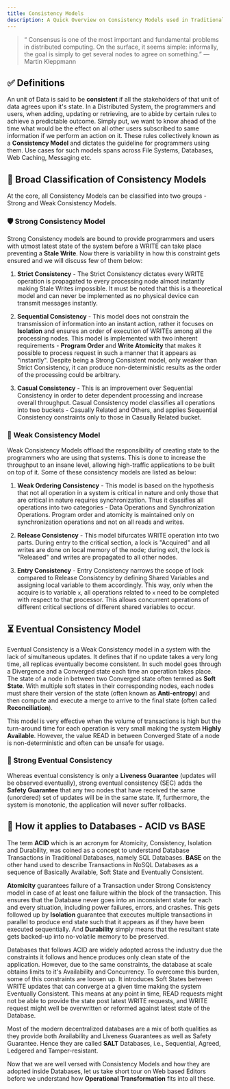 ```yaml
---
title: Consistency Models
description: A Quick Overview on Consistency Models used in Traditional Databases.
---
```


> “​ Consensus is one of the most important and fundamental problems in distributed computing. On the surface, it seems simple: informally, the goal is simply to get several nodes to agree on something.” ― Martin Kleppmann

## ✅ Definitions

An unit of Data is said to be <strong>consistent</strong> if all the stakeholders of that unit of data agrees upon it's state. In a Distributed System, the programmers and users, when adding, updating or retrieving, are to abide by certain rules to achieve a predictable outcome. Simply put, we want to know ahead of the time what would be the effect on all other users subscribed to same information if we perform an action on it. These rules collectively known as a <strong>Consistency Model</strong> and dictates the guideline for programmers using them. Use cases for such models spans across File Systems, Databases, Web Caching, Messaging etc.

## 📝 Broad Classification of Consistency Models

At the core, all Consistency Models can be classified into two groups - Strong and Weak Consistency Models.

### 🛡️ Strong Consistency Model

Strong Consistency models are bound to provide programmers and users with utmost latest state of the system before a WRITE can take place preventing a <strong>Stale Write</strong>. Now there is variability in how this constraint gets ensured and we will discuss few of them below:

1. <strong>Strict Consistency</strong> - The Strict Consistency dictates every WRITE operation is propagated to every processing node almost instantly making Stale Writes impossible. It must be noted that this is a theoretical model and can never be implemented as no physical device can transmit messages instantly.

2. <strong>Sequential Consistency</strong> - This model does not constrain the transmission of information into an instant action, rather it focuses on <strong>Isolation</strong> and ensures an order of execution of WRITEs among all the processing nodes. This model is implemented with two inherent requirements - <strong>Program Order</strong> and <strong>Write Atomicity</strong> that makes it possible to process request in such a manner that it appears as "instantly". Despite being a Strong Consistent model, only weaker than Strict Consistency, it can produce non-deterministic results as the order of the processing could be arbitrary.

3. <strong>Casual Consistency</strong> - This is an improvement over Sequential Consistency in order to deter dependent processing and increase overall throughput. Casual Consistency model classifies all operations into two buckets - Casually Related and Others, and applies Sequential Consistency constraints only to those in Casually Related bucket.

### 🧵 Weak Consistency Model

Weak Consistency Models offload the responsibility of creating state to the programmers who are using that systems. This is done to increase the throughput to an insane level, allowing high-traffic applications to be built on top of it. Some of these consistency models are listed as below:

1. <strong>Weak Ordering Consistency</strong> - This model is based on the hypothesis that not all operation in a system is critical in nature and only those that are critical in nature requires synchronization. Thus it classifies all operations into two categories - Data Operations and Synchronization Operations. Program order and atomicity is maintained only on synchronization operations and not on all reads and writes.

2. <strong>Release Consistency</strong> - This model bifurcates WRITE operation into two parts. During entry to the critical section, a lock is "Acquired" and all writes are done on local memory of the node; during exit, the lock is "Released" and writes are propagated to all other nodes.

3. <strong>Entry Consistency</strong> - Entry Consistency narrows the scope of lock compared to Release Consistency by defining Shared Variables and assigning local variable to them accordingly. This way, only when the acquire is to variable `x`, all operations related to `x` need to be completed with respect to that processor. This allows concurrent operations of different critical sections of different shared variables to occur.

## ⏳ Eventual Consistency Model

Eventual Consistency is a Weak Consistency model in a system with the lack of simultaneous updates. It defines that if no update takes a very long time, all replicas eventually become consistent. In such model goes through a Divergence and a Converged state each time an operation takes place. The state of a node in between two Converged state often termed as <strong>Soft State</strong>. With multiple soft states in their corresponding nodes, each nodes must share their version of the state (often known as <strong>Anti-entropy</strong>) and then compute and execute a merge to arrive to the final state (often called <strong>Reconciliation</strong>).

This model is very effective when the volume of transactions is high but the turn-around time for each operation is very small making the system <strong>Highly Available</strong>. However, the value READ in between Converged State of a node is non-deterministic and often can be unsafe for usage.

### 🥽 Strong Eventual Consistency

Whereas eventual consistency is only a <strong>Liveness Guarantee</strong> (updates will be observed eventually), strong eventual consistency (SEC) adds the <strong>Safety Guarantee</strong> that any two nodes that have received the same (unordered) set of updates will be in the same state. If, furthermore, the system is monotonic, the application will never suffer rollbacks.

## 🧪 How it applies to Databases - ACID vs BASE

The term <strong>ACID</strong> which is an acronym for Atomicity, Consistency, Isolation and Durability, was coined as a concept to understand Database Transactions in Traditional Databases, namely SQL Databases. <strong>BASE</strong> on the other hand used to describe Transactions in NoSQL Databases as a sequence of Basically Available, Soft State and Eventually Consistent.

<strong>Atomicity</strong> guarantees failure of a Transaction under Strong Consistency model in case of at least one failure within the block of the transaction. This ensures that the Database never goes into an inconsistent state for each and every situation, including power failures, errors, and crashes. This gets followed up by <strong>Isolation</strong> guarantee that executes multiple transactions in parallel to produce end state such that it appears as if they have been executed sequentially. And <strong>Durability</strong> simply means that the resultant state gets backed-up into no-volatile memory to be preserved.

Databases that follows ACID are widely adopted across the industry due the constraints it follows and hence produces only clean state of the application. However, due to the same constraints, the database at scale obtains limits to it's Availability and Concurrency. To overcome this burden, some of this constraints are loosen up. It introduces Soft States between WRITE updates that can converge at a given time making the system Eventually Consistent. This means at any point in time, READ requests might not be able to provide the state post latest WRITE requests, and WRITE request might well be overwritten or reformed against latest state of the Database.

Most of the modern decentralized databases are a mix of both qualities as they provide both Availability and Liveness Guarantees as well as Safety Guarantee. Hence they are called <strong>SALT</strong> Databases, i.e., Sequential, Agreed, Ledgered and Tamper-resistant.

Now that we are well versed with Consistency Models and how they are adopted inside Databases, let us take short tour on Web based Editors before we understand how <strong>Operational Transformation</strong> fits into all these.
